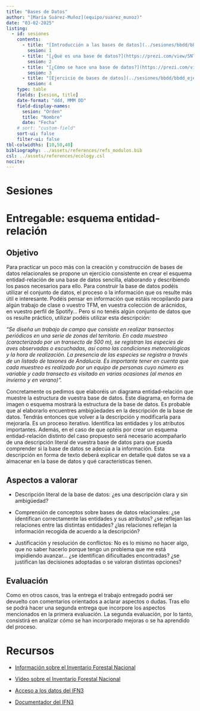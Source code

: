 ```yaml
---
title: "Bases de Datos"
author: "[María Suárez-Muñoz](equipo/suarez_munoz)"
date: "03-02-2025"
listing:
  - id: sesiones
    contents:
      - title: "[Introducción a las bases de datos](../sesiones/bbdd/bbdd_sesion.qmd)" 
        sesion: 1
      - title: "[¿Qué es una base de datos?](https://prezi.com/view/SNTReihW7NEUL99ZUVte/)" 
        sesion: 2
      - title: "[¿Cómo se hace una base de datos?](https://prezi.com/view/puAicrkDBdIEcr864RQg/)" 
        sesion: 3
      - title: "[Ejercicio de bases de datos](../sesiones/bbdd/bbdd_ejercicio.qmd)"
        sesion: 4
    type: table
    fields: [sesion, title]
    date-format: "ddd, MMM DD"
    field-display-names:
      sesion: "Orden"
      title: "Nombre"
      date: "Fecha"
    # sort: "custom-field"
    sort-ui: false
    filter-ui: false
tbl-colwidths: [10,50,40]
bibliography: ../assets/references/refs_modulos.bib
csl: ../assets/references/ecology.csl
nocite:
---
```


# Sesiones

::: {#sesiones}
:::

# Entregable: esquema entidad-relación

## Objetivo

Para practicar un poco más con la creación y construcción de bases de datos relacionales se propone un ejercicio consistente en crear el esquema entidad-relación de una base de datos sencilla, elaborando y describiendo los pasos necesarios para ello. Para construir la base de datos podéis utilizar el conjunto de datos, el proceso o la información que os resulte más útil e interesante. Podéis pensar en información que estáis recopilando para algún trabajo de clase o vuestro TFM, en vuestra colección de arácnidos, en vuestro perfil de Spotify... Pero si no tenéis algún conjunto de datos que os resulte práctico, utilizar podéis utilizar esta descripción:

*"Se diseña un trabajo de campo que consiste en realizar transectos periódicos en una serie de zonas del territorio. En cada muestreo (caracterizado por un transecto de 500 m), se registran las especies de aves observadas o escuchadas, así como las condiciones meteorológicas y la hora de realización. La presencia de las especies se registra a través de un listado de taxones de Andalucía. Es importante tener en cuenta que cada muestreo es realizado por un equipo de personas cuyo número es variable y cada transecto es visitado en varias ocasiones (al menos en invierno y en verano)".*

Concretamente os pedimos que elaboréis un diagrama entidad-relación que muestre la estructura de vuestra base de datos. Este diagrama, en forma de imagen o esquema mostrará la estructura de la base de datos. Es probable que al elaborarlo encuentres ambigüedades en la descripción de la base de datos. Tendrás entonces que volver a la descripción y modificarla para mejorarla. Es un proceso iterativo. Identifica las entidades y los atributos importantes. Además, en el caso de que optéis por crear un esquema entidad-relación distinto del caso propuesto será necesario acompañarlo de una descripción literal de vuestra base de datos para que pueda comprender si la base de datos se adecúa a la información. Esta descripción en forma de texto deberá explicar en detalle qué datos se va a almacenar en la base de datos y qué características tienen. 

## Aspectos a valorar

-   Descripción literal de la base de datos: ¿es una descripción clara y sin ambigüedad? 

-   Comprensión de conceptos sobre bases de datos relacionales: ¿se identifican correctamente las entidades y sus atributos? ¿se reflejan las relaciones entre las distintas entidades? ¿las relaciones reflejan la información recogida de acuerdo a la descripción?

-   Justificación y resolución de conflictos: No es lo mismo no hacer algo, que no saber hacerlo porque tengo un problema que me está impidiendo avanzar... ¿se identifican dificultades encontradas? ¿se justifican las decisiones adoptadas o se valoran distintas opciones?

## Evaluación

Como en otros casos, tras la entrega el trabajo entregado podrá ser devuelto con comentarios orientados a aclarar aspectos o dudas. Tras ello se podrá hacer una segunda entrega que incorpore los aspectos mencionados en la primera evaluación. La segunda evaluación, por lo tanto, consistirá en analizar cómo se han incorporado mejoras o se ha aprendido del proceso.

# Recursos

-   [Información sobre el Inventario Forestal Nacional](https://www.miteco.gob.es/es/biodiversidad/temas/inventarios-nacionales/inventario-forestal-nacional/index_historia_inventario_forestal_espana.html)

-   [Vídeo sobre el Inventario Forestal Nacional](https://www.youtube.com/watch?v=UvPNJQDCUVk&list=PLEuHpCZXt_Al8p6d58pQlNwpoG_iTQ9eh&index=2)

-   [Acceso a los datos del IFN3](https://www.miteco.gob.es/es/biodiversidad/servicios/banco-datos-naturaleza/informacion-disponible/ifn3.html)

- [Documentador del IFN3](../sesiones/bbdd/material/documentador_bdcampo_ifn3_tcm34-282240.pdf)
